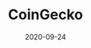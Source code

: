 ---
title: CoinGecko
status: publish
date: 2020-09-24
slug: CoinGecko is the leading crypto data and analytics provider in world and also an IoTeX Delegate.
website: https://blog.coingecko.com/coingecko-to-run-for-iotex-consensus-delegate/
twitter:
logo:
featured_img: https://wp.gcap1.iotex.io/wp-content/uploads/2020/10/coingeko.jpg
telegram:
---